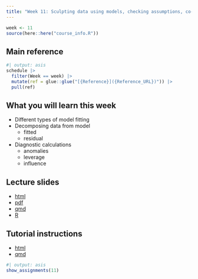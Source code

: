 ```yaml
---
title: "Week 11: Sculpting data using models, checking assumptions, co-dependency and performing diagnostics"
---
```


```r
week <- 11
source(here::here("course_info.R"))
```

## Main reference

```r
#| output: asis
schedule |>
  filter(Week == week) |>
  mutate(ref = glue::glue("[{Reference}]({Reference_URL})")) |>
  pull(ref)
```

## What you will learn this week

- Different types of model fitting
- Decomposing data from model
    - fitted
    - residual
- Diagnostic calculations 
    - anomalies
    - leverage
    - influence

## Lecture slides


- [html](https://ddde.numbat.space/week11/slides.html)
- [pdf](https://ddde.numbat.space/week11/slides.pdf)
- [qmd](https://ddde.numbat.space/week11/slides.qmd)
- [R](https://ddde.numbat.space/week11/slides.R)

## Tutorial instructions

- [html](https://ddde.numbat.space/week11/tutorial.html)
- [qmd](https://ddde.numbat.space/week11/tutorial.qmd)

```r
#| output: asis
show_assignments(11)
```
